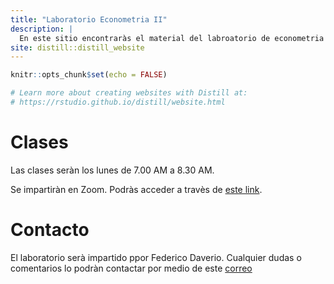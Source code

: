 ```yaml
---
title: "Laboratorio Econometria II"
description: |
  En este sitio encontraràs el material del labroatorio de econometria II 
site: distill::distill_website
---
```


```r
knitr::opts_chunk$set(echo = FALSE)

# Learn more about creating websites with Distill at:
# https://rstudio.github.io/distill/website.html

```

# Clases

Las clases seràn los lunes de 7.00 AM a 8.30 AM.

Se impartiràn en Zoom. Podràs acceder a travès de [este link](https://cide-edu.zoom.us/j/83749177950).

# Contacto

El laboratorio serà impartido ppor Federico Daverio. Cualquier dudas o comentarios lo podràn contactar por medio de este <a href="mailto:federico.daverio@alumnos.cide.edu">correo</a>


